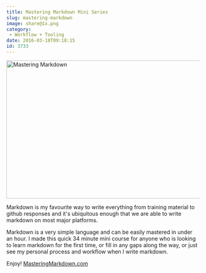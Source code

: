 ```yaml
---
title: Mastering Markdown Mini Series
slug: mastering-markdown
image: share@1x.png
category:
 - Workflow + Tooling
date: 2016-03-18T09:18:15
id: 3733
---
```


<a href="http://masteringmarkdown.com" rel="attachment wp-att-3734"><img src="share@1x-650x366.png" alt="Mastering Markdown" width="640" height="360" /></a>

Markdown is my favourite way to write everything from training material to github responses and it's ubiquitous enough that we are able to write markdown on most major platforms.

Markdown is a very simple language and can be easily mastered in under an hour. I made this quick 34 minute mini course for anyone who is looking to learn markdown for the first time, or fill in any gaps along the way, or just see my personal process and workflow when I write markdown.

Enjoy! <a href="http://masteringmarkdown.com">MasteringMarkdown.com</a>